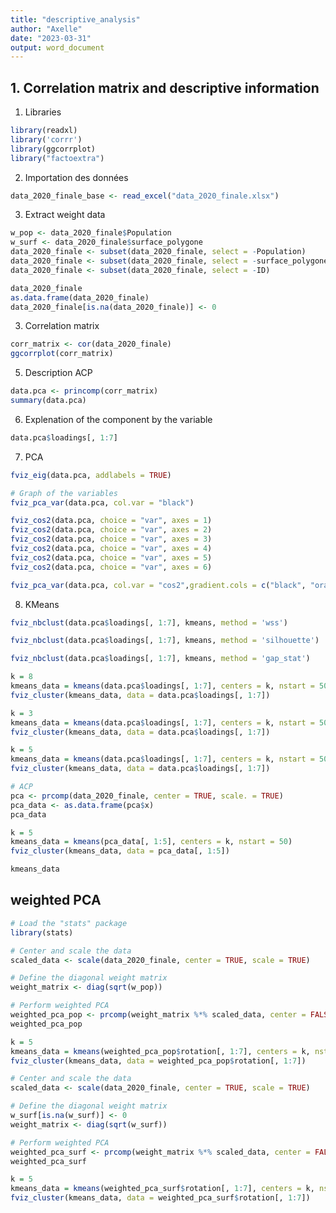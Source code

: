 ```yaml
---
title: "descriptive_analysis"
author: "Axelle"
date: "2023-03-31"
output: word_document
---
```

## 1. Correlation matrix and descriptive information

1. Libraries
```r
library(readxl)
library('corrr')
library(ggcorrplot)
library("factoextra")
```

2. Importation des données
```r
data_2020_finale_base <- read_excel("data_2020_finale.xlsx")
```
3. Extract weight data
```r
w_pop <- data_2020_finale$Population
w_surf <- data_2020_finale$surface_polygone
data_2020_finale <- subset(data_2020_finale, select = -Population)
data_2020_finale <- subset(data_2020_finale, select = -surface_polygone)
data_2020_finale <- subset(data_2020_finale, select = -ID)
```

```r
data_2020_finale
as.data.frame(data_2020_finale)
data_2020_finale[is.na(data_2020_finale)] <- 0

```
3. Correlation matrix 
```r
corr_matrix <- cor(data_2020_finale)
ggcorrplot(corr_matrix)
```

5. Description ACP
```r
data.pca <- princomp(corr_matrix)
summary(data.pca)
```

6. Explenation of the component by the variable
```r
data.pca$loadings[, 1:7]
```
7. PCA
```r
fviz_eig(data.pca, addlabels = TRUE)

# Graph of the variables
fviz_pca_var(data.pca, col.var = "black")

fviz_cos2(data.pca, choice = "var", axes = 1)
fviz_cos2(data.pca, choice = "var", axes = 2)
fviz_cos2(data.pca, choice = "var", axes = 3)
fviz_cos2(data.pca, choice = "var", axes = 4)
fviz_cos2(data.pca, choice = "var", axes = 5)
fviz_cos2(data.pca, choice = "var", axes = 6)

fviz_pca_var(data.pca, col.var = "cos2",gradient.cols = c("black", "orange", "green"),repel = TRUE)
```
8. KMeans
```r
fviz_nbclust(data.pca$loadings[, 1:7], kmeans, method = 'wss')
```
```r
fviz_nbclust(data.pca$loadings[, 1:7], kmeans, method = 'silhouette')
```

```r
fviz_nbclust(data.pca$loadings[, 1:7], kmeans, method = 'gap_stat')
```
```r
k = 8
kmeans_data = kmeans(data.pca$loadings[, 1:7], centers = k, nstart = 50)
fviz_cluster(kmeans_data, data = data.pca$loadings[, 1:7])
```
```r
k = 3
kmeans_data = kmeans(data.pca$loadings[, 1:7], centers = k, nstart = 50)
fviz_cluster(kmeans_data, data = data.pca$loadings[, 1:7])
```
```r
k = 5
kmeans_data = kmeans(data.pca$loadings[, 1:7], centers = k, nstart = 50)
fviz_cluster(kmeans_data, data = data.pca$loadings[, 1:7])
```
```r
# ACP
pca <- prcomp(data_2020_finale, center = TRUE, scale. = TRUE)
pca_data <- as.data.frame(pca$x)
pca_data
```


```r
k = 5
kmeans_data = kmeans(pca_data[, 1:5], centers = k, nstart = 50)
fviz_cluster(kmeans_data, data = pca_data[, 1:5])
```


```r
kmeans_data


```

## weighted PCA 

```r
# Load the "stats" package
library(stats)

# Center and scale the data
scaled_data <- scale(data_2020_finale, center = TRUE, scale = TRUE)

# Define the diagonal weight matrix
weight_matrix <- diag(sqrt(w_pop))

# Perform weighted PCA
weighted_pca_pop <- prcomp(weight_matrix %*% scaled_data, center = FALSE)
weighted_pca_pop
```

```r
k = 5
kmeans_data = kmeans(weighted_pca_pop$rotation[, 1:7], centers = k, nstart = 50)
fviz_cluster(kmeans_data, data = weighted_pca_pop$rotation[, 1:7])
```
```r
# Center and scale the data
scaled_data <- scale(data_2020_finale, center = TRUE, scale = TRUE)

# Define the diagonal weight matrix
w_surf[is.na(w_surf)] <- 0
weight_matrix <- diag(sqrt(w_surf))

# Perform weighted PCA
weighted_pca_surf <- prcomp(weight_matrix %*% scaled_data, center = FALSE)
weighted_pca_surf
```

```r
k = 5
kmeans_data = kmeans(weighted_pca_surf$rotation[, 1:7], centers = k, nstart = 50)
fviz_cluster(kmeans_data, data = weighted_pca_surf$rotation[, 1:7])
```
